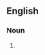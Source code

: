 {{also|œsophagi}}

==English==

===Noun===
{{head|en|noun form}}

# {{en-irregular plural of|oesophagus|ending=i}}